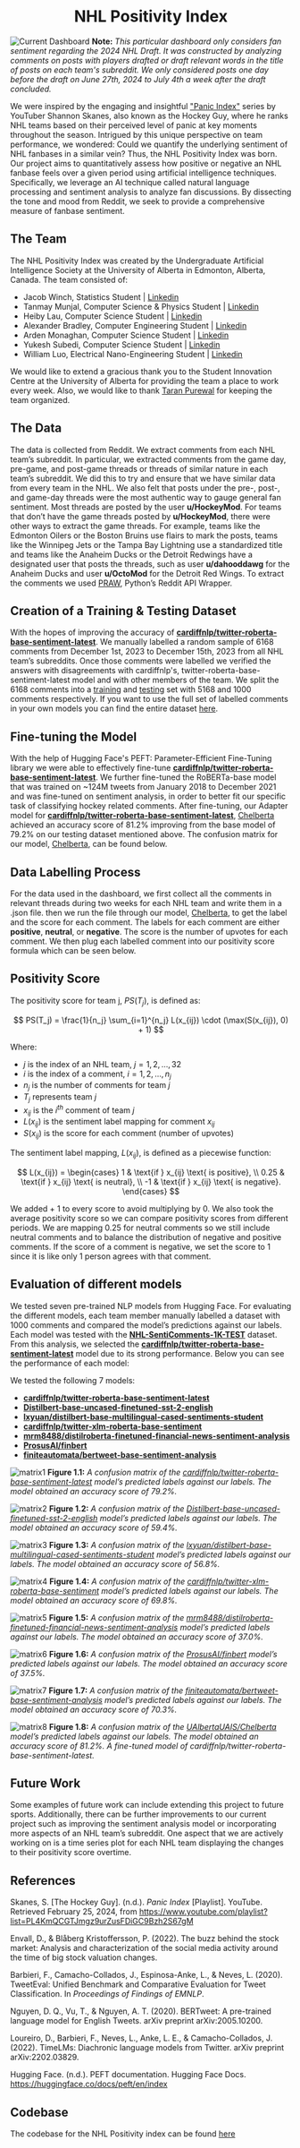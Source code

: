 <h1 style="text-align: center;">NHL Positivity Index</h1>

![Current Dashboard](/images/NHL_Positivity_Index/draft_24_dashboard.png "Current Dashboard: 2024 NHL Draft")
**Note:** *This particular dashboard only considers fan sentiment regarding the 2024 NHL Draft. It was constructed by analyzing comments on posts with players drafted or draft relevant words in the title of posts on each team's subreddit. We only considered posts one day before the draft on June 27th, 2024 to July 4th a week after the draft concluded.*

We were inspired by the engaging and insightful ["Panic Index"](https://www.youtube.com/playlist?list=PL4KmQCGTJmgz9urZusFDiGC9Bzh2S67gM) series by YouTuber Shannon Skanes, also known as the Hockey Guy, where he ranks NHL teams based on their perceived level of panic at key moments throughout the season. Intrigued by this unique perspective on team performance, we wondered: Could we quantify the underlying sentiment of NHL fanbases in a similar vein? Thus, the NHL Positivity Index was born. Our project aims to quantitatively assess how positive or negative an NHL fanbase feels over a given period using artificial intelligence techniques. Specifically, we leverage an AI technique called natural language processing and sentiment analysis to analyze fan discussions. By dissecting the tone and mood from Reddit, we seek to provide a comprehensive measure of fanbase sentiment.

## The Team

The NHL Positivity Index was created by the Undergraduate Artificial Intelligence Society at the University of Alberta in Edmonton, Alberta, Canada. The team consisted of:

- Jacob Winch, Statistics Student | [Linkedin](https://www.linkedin.com/in/jacob-winch/)
- Tanmay Munjal, Computer Science & Physics Student | [Linkedin](https://www.linkedin.com/in/tanmaymunjal/)
- Heiby Lau, Computer Science Student | [Linkedin](https://www.linkedin.com/in/heiby-lau/)
- Alexander Bradley, Computer Engineering Student | [Linkedin](https://www.linkedin.com/in/alexander-bradl3y/)
- Arden Monaghan, Computer Science Student | [Linkedin](https://www.linkedin.com/in/arden-monaghan-574959243/)
- Yukesh Subedi, Computer Science Student | [Linkedin](https://www.linkedin.com/in/yukesh-subedi-392872218/)
- William Luo, Electrical Nano-Engineering Student | [Linkedin](https://www.linkedin.com/in/william-luo-5a477421b/)

We would like to extend a gracious thank you to the Student Innovation Centre at the University of Alberta for providing the team a place to work every week. Also, we would like to thank [Taran Purewal](https://www.linkedin.com/in/taranveer-purewal-9a073524b/) for keeping the team organized.

## The Data

The data is collected from Reddit. We extract comments from each NHL team’s subreddit.  In particular, we extracted comments from the game day, pre-game, and post-game threads or threads of similar nature in each team’s subreddit. We did this to try and ensure that we have similar data from every team in the NHL. We also felt that posts under the pre-, post-, and game-day threads were the most authentic way to gauge general fan sentiment. Most threads are posted by the user **u/HockeyMod**. For teams that don’t have the game threads posted by **u/HockeyMod**, there were other ways to extract the game threads. For example, teams like the Edmonton Oilers or the Boston Bruins use flairs to mark the posts, teams like the Winnipeg Jets or the Tampa Bay Lightning use a standardized title and teams like the Anaheim Ducks or the Detroit Redwings have a designated user that posts the threads, such as user **u/dahooddawg** for the Anaheim Ducks and user **u/OctoMod** for the Detroit Red Wings. To extract the comments we used [PRAW](https://praw.readthedocs.io/en/stable/), Python’s Reddit API Wrapper.

## Creation of a Training & Testing Dataset

With the hopes of improving the accuracy of [**cardiffnlp/twitter-roberta-base-sentiment-latest**](https://huggingface.co/cardiffnlp/twitter-roberta-base-sentiment-latest). We manually labelled a random sample of 6168 comments from December 1st, 2023 to December 15th, 2023 from all NHL team’s subreddits. Once those comments were labelled we verified the answers with disagreements with cardiffnlp's, twitter-roberta-base-sentiment-latest model and with other members of the team. We split the 6168 comments into a [training](https://github.com/UndergraduateArtificialIntelligenceClub/NHL-Positivity-Index/blob/main/data/training_data/NHL-SentiComments-5K-TRAIN.json) and [testing](https://github.com/UndergraduateArtificialIntelligenceClub/NHL-Positivity-Index/blob/main/data/training_data/NHL-SentiComments-1K-TEST.json) set with 5168 and 1000 comments respectively. If you want to use the full set of labelled comments in your own models you can find the entire dataset [here](https://www.kaggle.com/datasets/jacobwinch/nhl-reddit-comments).

## Fine-tuning the Model

With the help of Hugging Face's PEFT: Parameter-Efficient Fine-Tuning library we were able to effectively fine-tune [**cardiffnlp/twitter-roberta-base-sentiment-latest**](https://huggingface.co/cardiffnlp/twitter-roberta-base-sentiment-latest). We further fine-tuned the RoBERTa-base model that was trained on ~124M tweets from January 2018 to December 2021 and was fine-tuned on sentiment analysis, in order to better fit our specific task of classifying hockey related comments. After fine-tuning, our Adapter model for [**cardiffnlp/twitter-roberta-base-sentiment-latest**](https://huggingface.co/cardiffnlp/twitter-roberta-base-sentiment-latest), [Chelberta](https://huggingface.co/UAlbertaUAIS/Chelberta) achieved an accuracy score of 81.2% improving from the base model of 79.2% on our testing dataset mentioned above. The confusion matrix for our model, [Chelberta](https://huggingface.co/UAlbertaUAIS/Chelberta), can be found below. 

## Data Labelling Process

For the data used in the dashboard, we first collect all the comments in relevant threads during two weeks for each NHL team and write them in a .json file. then we run the file through our model, [Chelberta](https://huggingface.co/UAlbertaUAIS/Chelberta), to get the label and the score for each comment.  The labels for each comment are either **positive**, **neutral**, or **negative**. The score is the number of upvotes for each comment. We then plug each labelled comment into our positivity score formula which can be seen below. 

## Positivity Score

The positivity score for team j, $PS(T_{j})$, is defined as:

$$
PS(T_j) = \frac{1}{n_j} \sum_{i=1}^{n_j} L(x_{ij}) \cdot (\max(S(x_{ij}), 0) + 1)
$$

Where:
- $j$ is the index of an NHL team, $j = 1, 2, \ldots, 32$
- $i$ is the index of a comment, $i = 1, 2, \ldots, n_j$
- $n_j$ is the number of comments for team $j$
- $T_j$ represents team $j$
- $x_{ij}$ is the $i^{th}$ comment of team $j$
- $L(x_{ij})$ is the sentiment label mapping for comment $x_{ij}$
- $S(x_{ij})$ is the score for each comment (number of upvotes)

The sentiment label mapping, $L(x_{ij})$, is defined as a piecewise function:

$$
L(x_{ij}) = 
\begin{cases} 
1 & \text{if } x_{ij} \text{ is positive}, \\
0.25 & \text{if } x_{ij} \text{ is neutral}, \\
-1 & \text{if } x_{ij} \text{ is negative}. 
\end{cases}
$$


We added + 1 to every score to avoid multiplying by 0. We also took the average positivity score so we can compare positivity scores from different periods. We are mapping 0.25 for neutral comments so we still include neutral comments and to balance the distribution of negative and positive comments. If the score of a comment is negative, we set the score to 1 since it is like only 1 person agrees with that comment.

## Evaluation of different models

We tested seven pre-trained NLP models from Hugging Face. For evaluating the different models, each team member manually labelled a dataset with 1000 comments and compared the model’s predictions against our labels. Each model was tested with the [**NHL-SentiComments-1K-TEST**](https://github.com/UndergraduateArtificialIntelligenceClub/NHL-Positivity-Index/blob/main/data/training_data/NHL-SentiComments-1K-TEST.json) dataset. From this analysis, we selected the [**cardiffnlp/twitter-roberta-base-sentiment-latest**](https://huggingface.co/cardiffnlp/twitter-roberta-base-sentiment-latest) model due to its strong performance. Below you can see the performance of each model:

We tested the following 7 models:

- [**cardiffnlp/twitter-roberta-base-sentiment-latest**](https://huggingface.co/cardiffnlp/twitter-roberta-base-sentiment-latest)
- [**Distilbert-base-uncased-finetuned-sst-2-english**](https://huggingface.co/distilbert/distilbert-base-uncased-finetuned-sst-2-english)
- [**lxyuan/distilbert-base-multilingual-cased-sentiments-student**](https://huggingface.co/lxyuan/distilbert-base-multilingual-cased-sentiments-student)
- [**cardiffnlp/twitter-xlm-roberta-base-sentiment**](https://huggingface.co/cardiffnlp/twitter-xlm-roberta-base-sentiment)
- [**mrm8488/distilroberta-finetuned-financial-news-sentiment-analysis**](https://huggingface.co/mrm8488/distilroberta-finetuned-financial-news-sentiment-analysis)
- [**ProsusAI/finbert**](https://huggingface.co/ProsusAI/finbert)
- [**finiteautomata/bertweet-base-sentiment-analysis**](https://huggingface.co/finiteautomata/bertweet-base-sentiment-analysis)

![matrix1](/images/NHL_Positivity_events/model1.png)
**Figure 1.1:** *A confusion matrix of the [cardiffnlp/twitter-roberta-base-sentiment-latest](https://huggingface.co/cardiffnlp/twitter-roberta-base-sentiment-latest) model’s predicted labels against our labels. The model obtained an accuracy score of 79.2%.*

![matrix2](/images/NHL_Positivity_events/model2.png)
**Figure 1.2:** *A confusion matrix of the [Distilbert-base-uncased-finetuned-sst-2-english](https://huggingface.co/distilbert/distilbert-base-uncased-finetuned-sst-2-english) model’s predicted labels against our labels. The model obtained an accuracy score of 59.4%.*

![matrix3](/images/NHL_Positivity_events/model3.png)
**Figure 1.3:** *A confusion matrix of the [lxyuan/distilbert-base-multilingual-cased-sentiments-student](https://huggingface.co/lxyuan/distilbert-base-multilingual-cased-sentiments-student) model’s predicted labels against our labels. The model obtained an accuracy score of 56.8%.*

![matrix4](/images/NHL_Positivity_events/model4.png)
**Figure 1.4:** *A confusion matrix of the [cardiffnlp/twitter-xlm-roberta-base-sentiment](https://huggingface.co/cardiffnlp/twitter-xlm-roberta-base-sentiment) model’s predicted labels against our labels. The model obtained an accuracy score of 69.8%.*

![matrix5](/images/NHL_Positivity_events/model5.png)
**Figure 1.5:** *A confusion matrix of the [mrm8488/distilroberta-finetuned-financial-news-sentiment-analysis](https://huggingface.co/mrm8488/distilroberta-finetuned-financial-news-sentiment-analysis) model’s predicted labels against our labels. The model obtained an accuracy score of 37.0%.*

![matrix6](/images/NHL_Positivity_events/model6.png)
**Figure 1.6:** *A confusion matrix of the [ProsusAI/finbert](https://huggingface.co/ProsusAI/finbert) model’s predicted labels against our labels. The model obtained an accuracy score of 37.5%.*

![matrix7](/images/NHL_Positivity_events/model7.png)
**Figure 1.7:** *A confusion matrix of the [finiteautomata/bertweet-base-sentiment-analysis](https://huggingface.co/finiteautomata/bertweet-base-sentiment-analysis) model’s predicted labels against our labels. The model obtained an accuracy score of 70.3%.*

![matrix8](/images/NHL_Positivity_events/model8.png)
**Figure 1.8:** *A confusion matrix of the [UAlbertaUAIS/Chelberta](https://huggingface.co/UAlbertaUAIS/Chelberta) model’s predicted labels against our labels. The model obtained an accuracy score of 81.2%. A fine-tuned model of cardiffnlp/twitter-roberta-base-sentiment-latest.*

## Future Work

Some examples of future work can include extending this project to future sports. Additionally, there can be further improvements to our current project such as improving the sentiment analysis model or incorporating more aspects of an NHL team’s subreddit. One aspect that we are actively working on is a time series plot for each NHL team displaying the changes to their positivity score overtime. 

## References 

Skanes, S. [The Hockey Guy]. (n.d.). *Panic Index* [Playlist]. YouTube. Retrieved February 25, 2024, from https://www.youtube.com/playlist?list=PL4KmQCGTJmgz9urZusFDiGC9Bzh2S67gM

Envall, D., & Blåberg Kristoffersson, P. (2022). The buzz behind the stock market: Analysis and characterization of the social media activity around the time of big stock valuation changes.

Barbieri, F., Camacho-Collados, J., Espinosa-Anke, L., & Neves, L. (2020). TweetEval: Unified Benchmark and Comparative Evaluation for Tweet Classification. In *Proceedings of Findings of EMNLP*.

Nguyen, D. Q., Vu, T., & Nguyen, A. T. (2020). BERTweet: A pre-trained language model for English Tweets. arXiv preprint arXiv:2005.10200.

Loureiro, D., Barbieri, F., Neves, L., Anke, L. E., & Camacho-Collados, J. (2022). TimeLMs: Diachronic language models from Twitter. arXiv preprint arXiv:2202.03829.

Hugging Face. (n.d.). PEFT documentation. Hugging Face Docs. https://huggingface.co/docs/peft/en/index

## Codebase 

The codebase for the NHL Positivity index can be found [here](https://github.com/UndergraduateArtificialIntelligenceClub/NHL-Positivity-Index) 